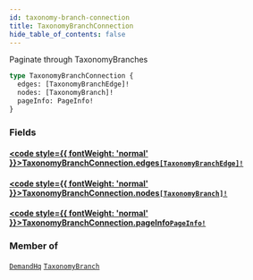 ```yaml
---
id: taxonomy-branch-connection
title: TaxonomyBranchConnection
hide_table_of_contents: false
---
```








Paginate through TaxonomyBranches

```graphql
type TaxonomyBranchConnection {
  edges: [TaxonomyBranchEdge]!
  nodes: [TaxonomyBranch]!
  pageInfo: PageInfo!
}
```


### Fields

#### [<code style={{ fontWeight: 'normal' }}>TaxonomyBranchConnection.<b>edges</b></code>](#)<Bullet />[`[TaxonomyBranchEdge]!`](/demand/api/graphql-admin/reference/objects/taxonomy-branch-edge) <Badge class="secondary" text="non-null"/> <Badge class="secondary" text="object"/>
> 
> 

#### [<code style={{ fontWeight: 'normal' }}>TaxonomyBranchConnection.<b>nodes</b></code>](#)<Bullet />[`[TaxonomyBranch]!`](/demand/api/graphql-admin/reference/objects/taxonomy-branch) <Badge class="secondary" text="non-null"/> <Badge class="secondary" text="object"/>
> 
> 

#### [<code style={{ fontWeight: 'normal' }}>TaxonomyBranchConnection.<b>pageInfo</b></code>](#)<Bullet />[`PageInfo!`](/demand/api/graphql-admin/reference/objects/page-info) <Badge class="secondary" text="non-null"/> <Badge class="secondary" text="object"/>
> 
> 



### Member of

[`DemandHq`](/demand/api/graphql-admin/reference/objects/demand-hq)  <Badge class="secondary" text="object"/><Bullet />[`TaxonomyBranch`](/demand/api/graphql-admin/reference/objects/taxonomy-branch)  <Badge class="secondary" text="object"/>



